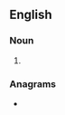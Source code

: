 ==English==

===Noun===
{{head|en|noun plural form}}

# {{plural of|outport|lang=en}}

===Anagrams===
* {{anagrams|en|a=ooprsttu|outsport}}